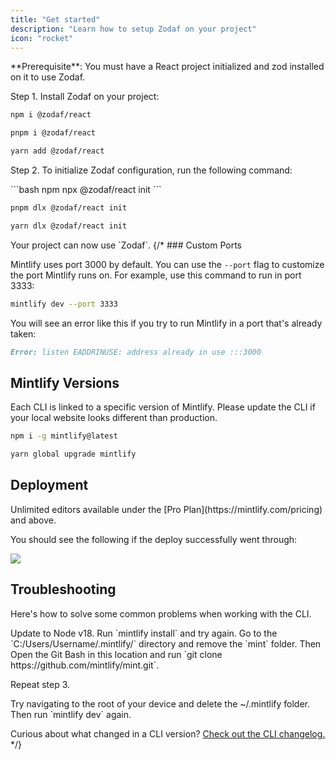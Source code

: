 ```yaml
---
title: "Get started"
description: "Learn how to setup Zodaf on your project"
icon: "rocket"
---
```


<Info>
	**Prerequisite**: You must have a React project initialized and zod
	installed on it to use Zodaf.
</Info>

Step 1. Install Zodaf on your project:

<CodeGroup>

```bash npm
npm i @zodaf/react
```

```bash pnpm
pnpm i @zodaf/react
```

```bash yarn
yarn add @zodaf/react
```

</CodeGroup>

Step 2. To initialize Zodaf configuration, run the following command:

<CodeGroup>
```bash npm
npx @zodaf/react init
```

```bash pnpm
pnpm dlx @zodaf/react init
```

```bash yarn
yarn dlx @zodaf/react init
```

</CodeGroup>
Your project can now use `Zodaf`.
{/* 
### Custom Ports

Mintlify uses port 3000 by default. You can use the `--port` flag to customize the port Mintlify runs on. For example, use this command to run in port 3333:

```bash
mintlify dev --port 3333
```

You will see an error like this if you try to run Mintlify in a port that's already taken:

```md
Error: listen EADDRINUSE: address already in use :::3000
```

## Mintlify Versions

Each CLI is linked to a specific version of Mintlify. Please update the CLI if your local website looks different than production.

<CodeGroup>

```bash npm
npm i -g mintlify@latest
```

```bash yarn
yarn global upgrade mintlify
```

</CodeGroup>

## Deployment

<Tip>
	Unlimited editors available under the [Pro
	Plan](https://mintlify.com/pricing) and above.
</Tip>

You should see the following if the deploy successfully went through:

<Frame>
	<img src="/images/checks-passed.png" style={{ borderRadius: "0.5rem" }} />
</Frame>

## Troubleshooting

Here's how to solve some common problems when working with the CLI.

<AccordionGroup>
  <Accordion title="Mintlify is not loading">
    Update to Node v18. Run `mintlify install` and try again.
  </Accordion>
  <Accordion title="No such file or directory on Windows">
Go to the `C:/Users/Username/.mintlify/` directory and remove the `mint`
folder. Then Open the Git Bash in this location and run `git clone
https://github.com/mintlify/mint.git`.

Repeat step 3.

  </Accordion>
  <Accordion title="Getting an unknown error">
    Try navigating to the root of your device and delete the ~/.mintlify folder.
    Then run `mintlify dev` again.
  </Accordion>
</AccordionGroup>

Curious about what changed in a CLI version? [Check out the CLI changelog.](/changelog/command-line) \*/}
